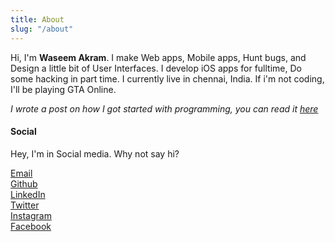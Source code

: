```yaml
---
title: About
slug: "/about"
---
```


Hi,
I'm  __Waseem Akram__. I make Web apps, Mobile apps, Hunt bugs, and Design a little bit of User Interfaces. 
I develop iOS apps for fulltime, Do some hacking in part time. I currently live in chennai, India. If i'm not coding, I'll be playing GTA Online.

*I wrote a post on how I got started with programming, you can read it [here](/init-5-how-it-all-started/)*

#### Social

Hey, I'm in Social media. Why not say hi?

[Email](mailto:hello@n0nu11.tech) <br/>
[Github](https://github.com/devwaseem) <br/>
[LinkedIn](https://www.linkedin.com/in/devwaseem/)<br/>
[Twitter](https://twitter.com/iamwaseem99)<br/>
[Instagram](https://www.instagram.com/dvlp.er/)<br/>
[Facebook](https://www.facebook.com/dvlprwaseem)<br/>